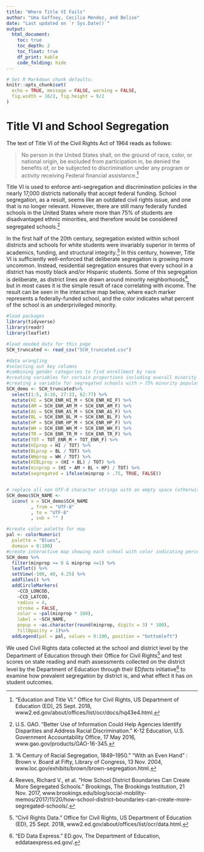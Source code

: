 ---
title: "Where Title VI Fails"
author: "Uma Gaffney, Cecilia Mendez, and Belise"
date: "Last updated on `r Sys.Date()`"
output:
  html_document:
    toc: true
    toc_depth: 2
    toc_float: true
    df_print: kable
    code_folding: hide
---
```{r, echo=FALSE, message=FALSE, warning=FALSE}
# Set R Markdown chunk defaults:
knitr::opts_chunk$set(
  echo = TRUE, message = FALSE, warning = FALSE, 
  fig.width = 16/2, fig.height = 9/2
)
```

<!--
Comments in HTML are like this! 
-->

# Title VI and School Segregation

The text of Title VI of the Civil Rights Act of 1964 reads as follows:

> No person in the United States shall, on the ground of race, color, or national origin, be excluded from participation in, be denied the benefits of, or be subjected to discrimination under any program or activity receiving Federal financial assistance.^[“Education and Title VI.” Office for Civil Rights, US Department of Education (ED), 25 Sept. 2018, www2.ed.gov/about/offices/list/ocr/docs/hq43e4.html.]

Title VI is used to enforce anti-segregation and discrimination policies in the nearly 17,000 districts nationally that accept federal funding. School segregation, as a result, seems like an outdated civil rights issue, and one that is no longer relevant. However, there are still many federally funded schools in the United States where more than 75% of students are disadvantaged ethnic minorities, and therefore would be considered segregated schools.^[U.S. GAO. “Better Use of Information Could Help Agencies Identify Disparities and Address Racial Discrimination.” K-12 Education, U.S. Government Accountability Office, 17 May 2016, www.gao.gov/products/GAO-16-345.] 

In the first half of the 20th century, segregation existed within school districts and schools for white students were invariably superior in terms of academics, funding, and structural integrity.^[“A Century of Racial Segregation, 1849–1950.” "With an Even Hand" : Brown v. Board at Fifty, Library of Congress, 13 Nov. 2004, www.loc.gov/exhibits/brown/brown-segregation.html.] In this century, however, Title VI is sufficiently well-enforced that deliberate segregation is growing more uncommon. Instead, residential segregation ensures that every school in a district has mostly black and/or Hispanic students. Some of this segregation is deliberate, as district lines are drawn around minority neighborhoods^[Reeves, Richard V., et al. “How School District Boundaries Can Create More Segregated Schools.” Brookings, The Brookings Institution, 21 Nov. 2017, www.brookings.edu/blog/social-mobility-memos/2017/11/20/how-school-district-boundaries-can-create-more-segregated-schools/.
], but in most cases it is the simple result of race correlating with income. The result can be seen in the interactive map below, where each marker represents a federally-funded school, and the color indicates what percent of the school is an underprivileged minority.

```{r}
#load packages
library(tidyverse)
library(readr)
library(leaflet)

#load needed data for this page
SCH_truncated <- read_csv("SCH_truncated.csv")

#data wrangling
#selecting out key columns
#combining gender categories to find enrollment by race
#creating variables for certain proportions including overall minority
#creating a variable for segregated schools with > 75% minority population
SCH_demo <- SCH_truncated%>% 
  select(1:5, 8:10, 27:33, 62:77) %>%
  mutate(HI = SCH_ENR_HI_M + SCH_ENR_HI_F) %>%
  mutate(AM = SCH_ENR_AM_M + SCH_ENR_AM_F) %>%
  mutate(AS = SCH_ENR_AS_M + SCH_ENR_AS_F) %>%
  mutate(BL = SCH_ENR_BL_M + SCH_ENR_BL_F) %>%
  mutate(HP = SCH_ENR_HP_M + SCH_ENR_HP_F) %>%
  mutate(WH = SCH_ENR_WH_M + SCH_ENR_WH_F) %>%
  mutate(TR = SCH_ENR_TR_M + SCH_ENR_TR_F) %>%
  mutate(TOT = TOT_ENR_M + TOT_ENR_F) %>%
  mutate(HIprop = HI / TOT) %>%
  mutate(BLprop = BL / TOT) %>%
  mutate(WHprop = WH / TOT) %>%
  mutate(HIBLprop = (HI + BL) / TOT) %>%
  mutate(minprop = (HI + AM + BL + HP) / TOT) %>%
  mutate(segregated = ifelse(minprop > .75, TRUE, FALSE))


# replace all non UTF-8 character strings with an empty space (otherwise there's an error)
SCH_demo$SCH_NAME <-
  iconv( x = SCH_demo$SCH_NAME
         , from = "UTF-8"
         , to = "UTF-8"
         , sub = "" )

#create color palette for map
pal <- colorNumeric(
  palette = "Blues",
  domain = 0:100)
#create interactive map showing each school with color indicating percent minority
SCH_demo %>%
  filter(minprop >= 0 & minprop <=1) %>%
  leaflet() %>%
  setView(-100, 40, 4.25) %>%
  addTiles() %>%
  addCircleMarkers(
    ~CCD_LONCOD, 
    ~CCD_LATCOD, 
    radius = 4, 
    stroke = FALSE, 
    color = ~pal(minprop * 100), 
    label = ~SCH_NAME, 
    popup = ~as.character(round(minprop, digits = 3) * 100),
    fillOpacity = 1)%>%
  addLegend(pal = pal, values = 0:100, position = "bottomleft")
```
We used Civil Rights data collected at the school and district level by the Department of Education through their Office for Civil Rights^[“Civil Rights Data.” Office for Civil Rights, US Department of Education (ED), 25 Sept. 2018, www2.ed.gov/about/offices/list/ocr/data.html.] and test scores on state reading and math assessments collected on the district level by the Department of Education through their ED*facts* initiative^[“ED Data Express.” ED.gov, The Department of Education, eddataexpress.ed.gov/.] to examine how prevalent segregation by district is, and what effect it has on student outcomes.
